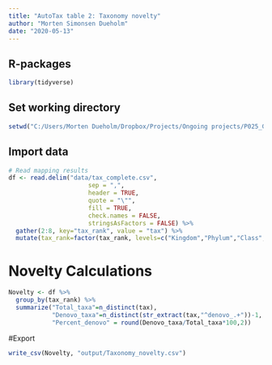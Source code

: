 ---
title: "AutoTax table 2: Taxonomy novelty"
author: "Morten Simonsen Dueholm"
date: "2020-05-13"
---

## R-packages
```{r, eval=FALSE, message=FALSE, warning=FALSE, include=FALSE}
library(tidyverse)
```
## Set working directory
```{r, echo=FALSE, message=FALSE, warning=FALSE}
setwd("C:/Users/Morten Dueholm/Dropbox/Projects/Ongoing projects/P025_Global AS database/R/Novelty")
```

## Import data
```{r, echo=FALSE, message=FALSE, warning=FALSE}
# Read mapping results
df <- read.delim("data/tax_complete.csv",
                      sep = ",",
                      header = TRUE,
                      quote = "\"",
                      fill = TRUE,
                      check.names = FALSE,
                      stringsAsFactors = FALSE) %>%
  gather(2:8, key="tax_rank", value = "tax") %>%
  mutate(tax_rank=factor(tax_rank, levels=c("Kingdom","Phylum","Class","Order","Family","Genus","Species")))
```

# Novelty Calculations
```{r, eval=FALSE, message=FALSE, warning=FALSE, include=FALSE}
Novelty <- df %>%
  group_by(tax_rank) %>%
  summarize("Total_taxa"=n_distinct(tax),
            "Denovo_taxa"=n_distinct(str_extract(tax,"^denovo_.+"))-1,
            "Percent_denovo" = round(Denovo_taxa/Total_taxa*100,2))
```

#Export
```{r, eval=FALSE, message=FALSE, warning=FALSE, include=FALSE}
write_csv(Novelty, "output/Taxonomy_novelty.csv")
```